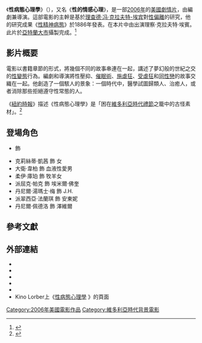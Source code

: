 {{noteTA
|T=zh-hant:性病態心理學;zh-hans:性的情感心理;
}}

{{Infobox film
| name = 性病態心理學
| original_name  = {{lang|la|''Psychopathia Sexualis''}}
| image = Psychopathia Sexualis film poster.jpg
| alt = 
| caption = DVD封面
| director = {{tsl|en|Bret Wood|布瑞·伍德}}
| producer = 崔西·馬丁
| writer = 布瑞·伍德
| starring = {{tsl|en|Ted Manson|泰德·曼森}}
| music = 保羅·默瑟
| cinematography = [[大衛·布克納|大衛·布克納]]
| editing = 布瑞·伍德
| studio = Illustrated Films
| distributor = {{Plainlist|
* Kino International
* Gravitas Ventures
}}
| released = {{Film date|2006|06|08}}
| runtime = 98分鐘
| country = {{USA}}
| language = [[英語|英語]]
| budget = 
| gross = {{USD|4,012}}<ref name="mojo">{{cite web |url=http://www.boxofficemojo.com/movies/?id=psychopathiasexualis.htm |title=Psychopathia Sexualis (2006) |website=[[Box_Office_Mojo|boxofficemojo.com]] |language=en |date=2006-07-20 |accessdate=2016-11-18 |archive-date=2016-03-06 |archive-url=https://web.archive.org/web/20160306202614/http://www.boxofficemojo.com/movies/?id=psychopathiasexualis.htm |dead-url=no }}</ref>
}}

《'''性病態心理學'''》（{{lang-la|''Psychopathia Sexualis''}}），又名《'''性的情感心理'''》，是一部[[2006年電影|2006年]]的[[美國電影|美國]][[劇情片|劇情片]]，由{{tsl|en|Bret Wood|布瑞·伍德}}編劇兼導演。這部電影的主幹是基於[[理查德·冯·克拉夫特-埃宾|理查德·冯·克拉夫特-埃宾]]對[[性偏離|性偏離]]的研究，他的研究成果《[[性精神病態|性精神病態]]》於1886年發表。在本片中由{{tsl|en|Ted Manson|泰德·曼森}}出演理察·克拉夫特·埃賓。此片於[[亞特蘭大市|亞特蘭大市]]攝製完成。<ref>{{cite web |url=http://www.imdb.com/title/tt0419081/locations |title=Psychopathia Sexualis (2006) - Filming Locations |website=imdb.com |language=en |accessdate=2016-11-18 |archive-date=2016-03-20 |archive-url=https://web.archive.org/web/20160320064901/http://www.imdb.com/title/tt0419081/locations |dead-url=no }}</ref>

==影片概要==
電影以書籍章節的形式，將幾個不同的故事串連在一起，講述了夢幻般的世紀之交的[[性變態|性變態]]行為。編劇和導演將性壓抑、[[催眠術|催眠術]]、[[施虐狂|施虐狂]]、[[受虐狂|受虐狂]]和[[同性戀|同性戀]]的故事交織在一起。他創造了一個駭人的景象：一個時代中，醫學試圖歸類人、治癒人，或者消除那些拒絕遵守性常態的人。

《[[紐約時報|紐約時報]]》描述《性病態心理學》是「困在[[維多利亞時代|維多利亞時代]][[維多利亞時代道德觀念|禮節]]之籠中的古怪素材」。<ref>{{cite web |url=http://www.nytimes.com/2006/06/08/movies/08psyc.html |title=Sexual Deviations on Parade in 'Psychopathia Sexualis' |last=Catsoulis |first=Jeannette |date=2006-06-08 |website=nytimes.com |language=en |accessdate=2016-11-18 |archive-date=2018-03-10 |archive-url=https://web.archive.org/web/20180310063941/http://www.nytimes.com/2006/06/08/movies/08psyc.html |dead-url=no }}</ref>

==登場角色==
* {{tsl|en|Ted Manson|泰德·曼森}} 飾 {{tsl|en|Richard von Krafft-Ebing|理察·克拉夫特·埃賓}}
* 克莉絲蒂·凱茜 飾 {{tsl|en|Clinical vampirism|血液性愛}}女
* 大衛·韋柏 飾 血液性愛男
* 柔伊·庫珀 飾 牧羊女
* 派屈克·帕克 飾 埃米爾·佛奎
* 丹尼爾·湯瑪士·梅 飾 J.H.
* 派翠西亞·法蘭琪 飾 安東妮
* 丹尼爾·佩德洛 飾 澤維爾

==參考文獻==
{{reflist}}

==外部連結==
* {{IMDb title|0419081|性病態心理學}}
* {{Amg movie|345712|性病態心理學}}
* {{Mojo title|psychopathiasexualis|性病態心理學}}
* {{Rotten Tomatoes|psychopathia_sexualis_2006|性病態心理學}}
* {{Metacritic film|psychopathia-sexualis|性病態心理學}}
* Kino Lorber上《[http://www.kinolorber.com/sites/psychopathia/index.html 性病態心理學] {{Wayback|url=http://www.kinolorber.com/sites/psychopathia/index.html |date=20180123134723 }}》的頁面 {{en}}

[[Category:2006年美國電影作品|Category:2006年美國電影作品]]
[[Category:維多利亞時代背景電影|Category:維多利亞時代背景電影]]